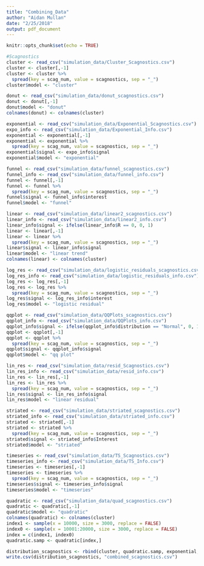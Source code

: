 ```yaml
---
title: "Combining_Data"
author: "Aidan Mullan"
date: "2/25/2018"
output: pdf_document
---
```


```r
knitr::opts_chunk$set(echo = TRUE)
```

```r
#Scagnostics
cluster <- read_csv("simulation_data/Cluster_Scagnostics.csv")
cluster <- cluster[,-1]
cluster <- cluster %>%
  spread(key = scag_num, value = scagnostics, sep = "_")
cluster$model <- "cluster"

donut <- read_csv("simulation_data/donut_scagnostics.csv")
donut <- donut[,-1]
donut$model <- "donut"
colnames(donut) <- colnames(cluster)

exponential <- read_csv("simulation_data/Exponential_Scagnostics.csv")
expo_info <- read_csv("simulation_data/Exponential_Info.csv")
exponential <- exponential[,-1]
exponential <- exponential %>%
  spread(key = scag_num, value = scagnostics, sep = "_")
exponential$signal <- expo_info$signal
exponential$model <- "exponential"

funnel <- read_csv("simulation_data/funnel_scagnostics.csv")
funnel_info <- read_csv("simulation_data/funnel_info.csv")
funnel <- funnel[,-1]
funnel <- funnel %>%
  spread(key = scag_num, value = scagnostics, sep = "_")
funnel$signal <- funnel_info$interest
funnel$model <- "funnel"

linear <- read_csv("simulation_data/linear2_scagnostics.csv")
linear_info <- read_csv("simulation_data/linear2_info.csv")
linear_info$signal <- ifelse(linear_info$R == 0, 0, 1)
linear <- linear[,-1]
linear <- linear %>%
  spread(key = scag_num, value = scagnostics, sep = "_")
linear$signal <- linear_info$signal
linear$model <- "linear trend"
colnames(linear) <- colnames(cluster)

log_res <- read_csv("simulation_data/logistic_residuals_scagnostics.csv")
log_res_info <- read_csv("simulation_data/logistic_residuals_info.csv")
log_res <- log_res[,-1]
log_res <- log_res %>%
  spread(key = scag_num, value = scagnostics, sep = "_")
log_res$signal <- log_res_info$interest
log_res$model <- "logistic residual"

qqplot <- read_csv("simulation_data/QQPlots_scagnostics.csv")
qqplot_info <- read_csv("simulation_data/QQPlots_info.csv")
qqplot_info$signal <- ifelse(qqplot_info$distribution == "Normal", 0, 1)
qqplot <- qqplot[,-1]
qqplot <- qqplot %>%
  spread(key = scag_num, value = scagnostics, sep = "_")
qqplot$signal <- qqplot_info$signal
qqplot$model <- "qq plot"

lin_res <- read_csv("simulation_data/resid_Scagnostics.csv")
lin_res_info <- read_csv("simulation_data/resid_info.csv")
lin_res <- lin_res[,-1]
lin_res <- lin_res %>%
  spread(key = scag_num, value = scagnostics, sep = "_")
lin_res$signal <- lin_res_info$signal
lin_res$model <- "linear residual"

striated <- read_csv("simulation_data/striated_scagnostics.csv")
striated_info <- read_csv("simulation_data/striated_info.csv")
striated <- striated[,-1]
striated <- striated %>%
  spread(key = scag_num, value = scagnostics, sep = "_")
striated$signal <- striated_info$Interest
striated$model <- "striated"

timeseries <- read_csv("simulation_data/TS_Scagnostics.csv")
timeseries_info <- read_csv("simulation_data/TS_Info.csv")
timeseries <- timeseries[,-1]
timeseries <- timeseries %>%
  spread(key = scag_num, value = scagnostics, sep = "_")
timeseries$signal <- timeseries_info$signal
timeseries$model <- "timeseries"

quadratic <- read_csv("simulation_data/quad_scagnostics.csv")
quadratic <- quadratic[,-1]
quadratic$model <- "quadratic"
colnames(quadratic) <- colnames(cluster)
index1 <- sample(x = 10000, size = 3000, replace = FALSE)
index0 <- sample(x = 10001:20000, size = 3000, replace = FALSE)
index = c(index1, index0)
quadratic.samp <- quadratic[index,]
```

```r
distribution_scagnostics <- rbind(cluster, quadratic.samp, exponential, funnel, linear, striated)
write.csv(distribution_scagnostics, "combined_scagnostics.csv")
```





